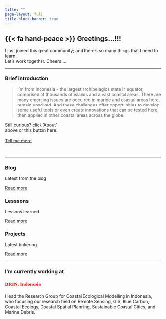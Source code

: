 ```yaml
---
title: ""
page-layout: full
title-block-banner: true
---
```


::: center-text
# {{< fa hand-peace >}} Greetings...!!!

I just joined this great community; and there's so many things that I need to learn.\
Let's work together. Cheers ...
:::

------------------------------------------------------------------------

::::: grid
::: {.g-col-8 style="bgcolor:gray"}
### Brief introduction

> I'm from Indonesia - the largest archipelagics state in equator, comprised of thousands of islands and a vast coastal areas. There are many emerging issues are occurred in marine and coastal areas here, remain unsolved. And these challenges offer opportunities to develop some useful tools or even create innovations that can be tested here, then applied in other coastal areas across the globe.
:::

::: {.g-col-4 .vh-center .center-text}
Still curious? click 'About'<br> above or this button here:<br><br> [Tell me more](about.qmd){.btn .btn-secondary role="button"}
:::
:::::

<br>

------------------------------------------------------------------------

:::::::::::::::: content-block
::::::::::::::: features
:::::: feature
:::: feature-top
### Blog

Latest from the blog

::: {#listing-blog}
:::
::::

::: feature-bottom
[Read more](blog.qmd){.btn .btn-secondary role="button"}
:::
::::::

:::::: feature
:::: feature-top
### Lesssons

Lessons learned

::: {#listing-talks}
:::
::::

::: feature-bottom
[Read more](lessons.qmd){.btn .btn-secondary role="button"}
:::
::::::

:::::: feature
:::: feature-top
### Projects

Latest tinkering

::: {#listing-projects}
:::
::::

::: feature-bottom
[Read more](projects.qmd){.btn .btn-secondary role="button"}
:::
::::::
:::::::::::::::
::::::::::::::::

------------------------------------------------------------------------

### I'm currently working at

```{=html}
<h4 style="font-family: 'JetBrains Mono'; color: red; font-size: 16px; line-height: 1.1;">BRIN, Indonesia</h4>
```
I lead the Research Group for Coastal Ecological Modelling in Indonesia, who focusing our research field on Remote Sensing, GIS, Blue Carbon, Coastal Ecology, Coastal Spatial Planning, Sustainable Coastal Cities, and Marine Debris.